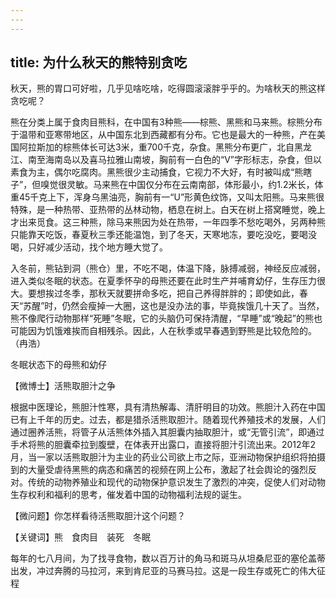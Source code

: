 ```yaml
---
---
---
```

title: 为什么秋天的熊特别贪吃
---




秋天，熊的胃口可好啦，几乎见啥吃啥，吃得圆滚滚胖乎乎的。为啥秋天的熊这样贪吃呢？

熊在分类上属于食肉目熊科，在中国有3种熊——棕熊、黑熊和马来熊。棕熊分布于温带和亚寒带地区，从中国东北到西藏都有分布。它也是最大的一种熊，产在美国阿拉斯加的棕熊体长可达3米，重700千克，杂食。黑熊分布更广，北自黑龙江、南至海南岛以及喜马拉雅山南坡，胸前有一白色的“V”字形标志，杂食，但以素食为主，偶尔吃腐肉。黑熊很少主动捕食，它视力不大好，有时被叫成“熊瞎子”，但嗅觉很灵敏。马来熊在中国仅分布在云南南部，体形最小，约1.2米长，体重45千克上下，浑身乌黑油亮，胸前有一“U”形黄色纹饰，又叫太阳熊。马来熊很特殊，是一种热带、亚热带的丛林动物，栖息在树上。白天在树上搭窝睡觉，晚上才出来觅食。这三种熊，除马来熊因为处在热带，一年四季不愁吃喝外，另两种熊只能靠天吃饭，春夏秋三季还能温饱，到了冬天，天寒地冻，要吃没吃，要喝没喝，只好减少活动，找个地方睡大觉了。





入冬前，熊钻到洞（熊仓）里，不吃不喝，体温下降，脉搏减弱，神经反应减弱，进入类似冬眠的状态。在夏季怀孕的母熊还要在此时生产并哺育幼仔，生存压力很大。要想挨过冬季，那秋天就要拼命多吃，把自己养得胖胖的；即使如此，春天“苏醒”时，仍然会瘦掉一大圈，这也是没办法的事，毕竟挨饿几十天了。当然，熊不像爬行动物那样“死睡”冬眠，它的头脑仍可保持清醒，“早睡”或“晚起”的熊也可能因为饥饿难挨而自相残杀。因此，人在秋季或早春遇到野熊是比较危险的。（冉浩）

冬眠状态下的母熊和幼仔





【微博士】活熊取胆汁之争

根据中医理论，熊胆汁性寒，具有清热解毒、清肝明目的功效。熊胆汁入药在中国已有上千年的历史。过去，都是猎杀活熊取胆汁。随着现代养殖技术的发展，人们通过圈养活熊，将管子从活熊体外插入其胆囊内抽取胆汁，或“无管引流”，即通过手术将熊的胆囊牵拉到腹壁，在体表开出露口，直接将胆汁引流出来。2012年2月，当一家以活熊取胆汁为主业的药业公司欲上市之际，亚洲动物保护组织将拍摄到的大量受虐待黑熊的病态和痛苦的视频在网上公布，激起了社会舆论的强烈反对。传统的动物养殖业和现代的动物保护意识发生了激烈的冲突，促使人们对动物生存权利和福利的思考，催发着中国的动物福利法规的诞生。

【微问题】你怎样看待活熊取胆汁这个问题？

【关键词】熊　食肉目　装死　冬眠





每年的七八月间，为了找寻食物，数以百万计的角马和斑马从坦桑尼亚的塞伦盖蒂出发，冲过奔腾的马拉河，来到肯尼亚的马赛马拉。这是一段生存或死亡的伟大征程